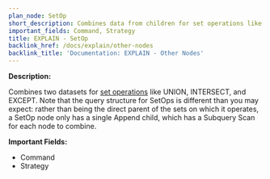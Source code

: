 ```yaml
---
plan_node: SetOp
short_description: Combines data from children for set operations like UNION, INTERSECT, and EXCEPT.
important_fields: Command, Strategy
title: EXPLAIN - SetOp
backlink_href: /docs/explain/other-nodes
backlink_title: 'Documentation: EXPLAIN - Other Nodes'
---
```


**Description:**

Combines two datasets for [set operations](https://www.postgresql.org/docs/current/queries-union.html) like UNION, INTERSECT, and EXCEPT. Note that the query structure for SetOps is different than you may expect: rather than being the direct parent of the sets on which it operates, a SetOp node only has a single Append child, which has a Subquery Scan for each node to combine.

**Important Fields:**

- Command
- Strategy